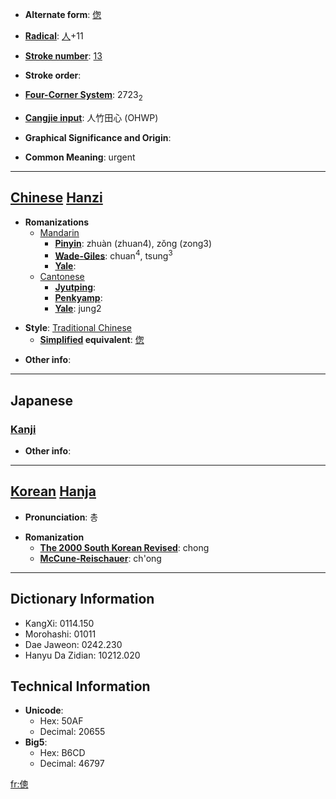 * '''Alternate form''': [[偬]]

* '''[[Wiktionary:Chinese radical index| Radical]]''': [[Wiktionary:Chinese radical index 人|人]]+11

* '''[[Wiktionary:Chinese total strokes index|Stroke number]]''': [[Wiktionary:Chinese total strokes index 13|13]]

* '''Stroke order''': 

* '''[[Wiktionary:Chinese four corner index|Four-Corner System]]''': 2723<sub>2</sub>

* '''[[Wiktionary:Chinese Cangjie index|Cangjie input]]''': 人竹田心 (OHWP)

* '''Graphical Significance and Origin''': 

* '''Common Meaning''': urgent

----

== [[Chinese]] [[Hanzi]] ==

* '''Romanizations'''
** [[Mandarin]]
*** '''[[Pinyin]]''': zhuàn (zhuan4), zǒng (zong3)
*** '''[[Wade-Giles]]''': chuan<sup>4</sup>, tsung<sup>3</sup>
*** '''[[Yale]]''': 
**[[Cantonese]]
***'''[[Jyutping]]''':
***'''[[Penkyamp]]''': 
***'''[[Yale]]''': jung2

* '''Style''': [[Traditional Chinese]] 
** '''[[Simplified Chinese|Simplified]] equivalent''': [[偬]]

* '''Other info''': 

----

==Japanese==
===[[Kanji]]===
{{kanji|on readings=[[そう]] (sō)
|kun readings=[[くるしむ]] (kurushimu)
}}

* '''Other info''':  

----

== [[Korean]] [[Hanja]] ==

* '''Pronunciation''': 총

* '''Romanization'''
** '''[[The 2000 South Korean Revised Romanization|The 2000 South Korean Revised]]''': chong
** '''[[McCune-Reischauer]]''': ch'ong

----

== Dictionary Information ==

* KangXi: 0114.150
* Morohashi: 01011
* Dae Jaweon: 0242.230
* Hanyu Da Zidian: 10212.020

== Technical Information ==

* '''Unicode''':
** Hex: 50AF
** Decimal: 20655
* '''Big5''':
** Hex: B6CD
** Decimal: 46797

[[fr:傯]]